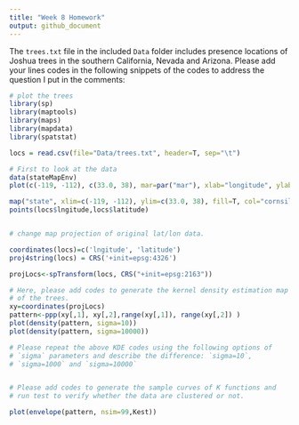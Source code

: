 ```yaml
---
title: "Week 8 Homework"
output: github_document
---
```


The `trees.txt` file in the included `Data` folder includes presence locations
of Joshua trees in the southern California, Nevada and Arizona. Please add your
lines codes in the following snippets of the codes to address the question I put
in the comments:


```r
# plot the trees 
library(sp)
library(maptools)
library(maps)
library(mapdata)
library(spatstat)

locs = read.csv(file="Data/trees.txt", header=T, sep="\t")

# First to look at the data 
data(stateMapEnv)
plot(c(-119, -112), c(33.0, 38), mar=par("mar"), xlab="longitude", ylab="latitude", xaxt="n", yaxt="n", type="n", main="Joshua tree presence data")

map("state", xlim=c(-119, -112), ylim=c(33.0, 38), fill=T, col="cornsilk", add=T)
points(locs$lngitude,locs$latitude)


# change map projection of original lat/lon data.

coordinates(locs)=c('lngitude', 'latitude')
proj4string(locs) = CRS('+init=epsg:4326')

projLocs<-spTransform(locs, CRS("+init=epsg:2163"))

# Here, please add codes to generate the kernel density estimation map
# of the trees.
xy=coordinates(projLocs)
pattern<-ppp(xy[,1], xy[,2],range(xy[,1]), range(xy[,2]) )
plot(density(pattern, sigma=10))
plot(density(pattern, sigma=10000))

# Please repeat the above KDE codes using the following options of
# `sigma` parameters and describe the difference: `sigma=10`,
# `sigma=1000` and `sigma=10000`


# Please add codes to generate the sample curves of K functions and
# run test to verify whether the data are clustered or not.

plot(envelope(pattern, nsim=99,Kest))


```
